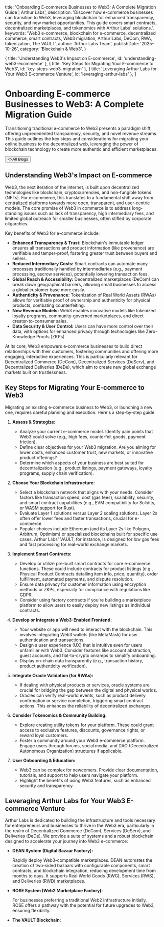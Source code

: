 
  title: 'Onboarding E-commerce Businesses to Web3: A Complete Migration Guide | Arthur Labs',
  description: 'Discover how e-commerce businesses can transition to Web3, leveraging blockchain for enhanced transparency, security, and new market opportunities. This guide covers smart contracts, decentralized marketplaces, and tokenomics with Arthur Labs' solutions.',
  keywords: 'Web3 e-commerce, blockchain for e-commerce, decentralized commerce, smart contracts, Web3 migration, Arthur Labs, DeCom, RWA, tokenization, The VAULT',
  author: 'Arthur Labs Team',
  publishDate: '2025-10-26',
  category: 'Blockchain & Web3',
}

  { title: 'Understanding Web3's Impact on E-commerce', id: 'understanding-web3-ecommerce' },
  { title: 'Key Steps for Migrating Your E-commerce to Web3', id: 'key-steps-web3-migration' },
  { title: 'Leveraging Arthur Labs for Your Web3 E-commerce Venture', id: 'leveraging-arthur-labs' },
]

<HeroPattern />

# Onboarding E-commerce Businesses to Web3: A Complete Migration Guide

Transitioning traditional e-commerce to Web3 presents a paradigm shift, offering unprecedented transparency, security, and novel revenue streams. This guide outlines the key steps and considerations for migrating your online business to the decentralized web, leveraging the power of blockchain technology to create more authentic and efficient marketplaces.

<div className="not-prose mt-6 mb-16 flex gap-3">
  <Button href="/blogs" arrow="left">
    <>All Blogs</>
  </Button>
</div>

<h2 id="understanding-web3-ecommerce">Understanding Web3's Impact on E-commerce</h2>

Web3, the next iteration of the internet, is built upon decentralized technologies like blockchain, cryptocurrencies, and non-fungible tokens (NFTs). For e-commerce, this translates to a fundamental shift away from centralized platforms towards more open, transparent, and user-centric models. The core promise of Web3 in commerce is to address long-standing issues such as lack of transparency, high intermediary fees, and limited global outreach for smaller businesses, often stifled by corporate oligarchies.

Key benefits of Web3 for e-commerce include:

- **Enhanced Transparency & Trust:** Blockchain's immutable ledger ensures all transactions and product information (like provenance) are verifiable and tamper-proof, fostering greater trust between buyers and sellers.
- **Reduced Intermediary Costs:** Smart contracts can automate many processes traditionally handled by intermediaries (e.g., payment processing, escrow services), potentially lowering transaction fees.
- **Global Reach & Accessibility:** Decentralized marketplaces (DeCom) can break down geographical barriers, allowing small businesses to access a global customer base more easily.
- **Authenticity & Provenance:** Tokenization of Real World Assets (RWAs) allows for verifiable proof of ownership and authenticity for physical products, combating counterfeiting.
- **New Revenue Models:** Web3 enables innovative models like tokenized loyalty programs, community-governed marketplaces, and direct creator-to-consumer sales.
- **Data Security & User Control:** Users can have more control over their data, with options for enhanced privacy through technologies like Zero-Knowledge Proofs (ZKPs).

At its core, Web3 empowers e-commerce businesses to build direct relationships with their customers, fostering communities and offering more engaging, interactive experiences. This is particularly relevant for Decentralized Commerce (DeCom), Decentralized Services (DeServ), and Decentralized Deliveries (DeDe), which aim to create new global exchange markets built on trustlessness.

<h2 id="key-steps-web3-migration">Key Steps for Migrating Your E-commerce to Web3</h2>

Migrating an existing e-commerce business to Web3, or launching a new one, requires careful planning and execution. Here's a step-by-step guide:

1. **Assess & Strategize:**
   - Analyze your current e-commerce model. Identify pain points that Web3 could solve (e.g., high fees, counterfeit goods, payment friction).
   - Define clear objectives for your Web3 migration. Are you aiming for lower costs, enhanced customer trust, new markets, or innovative product offerings?
   - Determine which aspects of your business are best suited for decentralization (e.g., product listings, payment gateways, loyalty programs, supply chain verification).

2. **Choose Your Blockchain Infrastructure:**
   - Select a blockchain network that aligns with your needs. Consider factors like transaction speed, cost (gas fees), scalability, security, and smart contract capabilities (e.g., EVM compatibility for Solidity, or WASM support for Rust).
   - Evaluate Layer 1 solutions versus Layer 2 scaling solutions. Layer 2s often offer lower fees and faster transactions, crucial for e-commerce.
   - Popular choices include Ethereum (and its Layer 2s like Polygon, Arbitrum, Optimism) or specialized blockchains built for specific use cases. Arthur Labs' VAULT, for instance, is designed for low gas fees and fast processing for real-world exchange markets.

3. **Implement Smart Contracts:**
   - Develop or utilize pre-built smart contracts for core e-commerce functions. These could include contracts for product listings (e.g., Physical Product Contracts detailing item info, price, quantity), order fulfillment, automated payments, and dispute resolution.
   - Ensure data privacy for customer information using encryption methods or ZKPs, especially for compliance with regulations like GDPR.
   - Consider using factory contracts if you're building a marketplace platform to allow users to easily deploy new listings as individual contracts.

4. **Develop or Integrate a Web3-Enabled Frontend:**
   - Your website or app will need to interact with the blockchain. This involves integrating Web3 wallets (like MetaMask) for user authentication and transactions.
   - Design a user experience (UX) that is intuitive even for users unfamiliar with Web3. Consider features like account abstraction, guest accounts, and fiat-to-crypto onramps to simplify onboarding.
   - Display on-chain data transparently (e.g., transaction history, product authenticity verification).

5. **Integrate Oracle Validation (for RWAs):**
   - If dealing with physical products or services, oracle systems are crucial for bridging the gap between the digital and physical worlds.
   - Oracles can verify real-world events, such as product delivery confirmation or service completion, triggering smart contract actions. This enhances the reliability of decentralized exchanges.

6. **Consider Tokenomics & Community Building:**
   - Explore creating utility tokens for your platform. These could grant access to exclusive features, discounts, governance rights, or reward loyal customers.
   - Foster a community around your Web3 e-commerce platform. Engage users through forums, social media, and DAO (Decentralized Autonomous Organization) structures if applicable.

7. **User Onboarding & Education:**
   - Web3 can be complex for newcomers. Provide clear documentation, tutorials, and support to help users navigate your platform.
   - Highlight the benefits of using Web3 features, such as enhanced security and transparency.

<h2 id="leveraging-arthur-labs">Leveraging Arthur Labs for Your Web3 E-commerce Venture</h2>

Arthur Labs is dedicated to building the infrastructure and tools necessary for entrepreneurs and businesses to thrive in the Web3 era, particularly in the realm of Decentralized Commerce (DeCom), Services (DeServ), and Deliveries (DeDe). We provide a suite of systems and a robust blockchain designed to accelerate your journey into Web3 e-commerce:

- **DEAN System (Digital Bazaar Factory):**
  
  Rapidly deploy Web3-compatible marketplaces. DEAN automates the creation of two-sided bazaars with configurable components, smart contracts, and blockchain integration, reducing development time from months to days. It supports Real World Goods (RWG), Services (RWS), and Deliveries (RWD) marketplaces.

- **ROSE System (Web2 Marketplace Factory):**
  
  For businesses preferring a traditional Web2 infrastructure initially, ROSE offers a pathway with the potential for future upgrades to Web3, ensuring flexibility.

- **The VAULT Blockchain:**